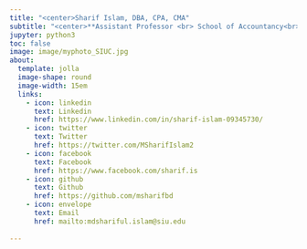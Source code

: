```yaml
---
title: "<center>Sharif Islam, DBA, CPA, CMA"
subtitle: "<center>**Assistant Professor <br> School of Accountancy<br> Southern Illinois University Carbondale <br> Carbondale, IL**"
jupyter: python3
toc: false 
image: image/myphoto_SIUC.jpg
about:
  template: jolla
  image-shape: round
  image-width: 15em
  links: 
    - icon: linkedin
      text: Linkedin
      href: https://www.linkedin.com/in/sharif-islam-09345730/
    - icon: twitter
      text: Twitter
      href: https://twitter.com/MSharifIslam2
    - icon: facebook
      text: Facebook
      href: https://www.facebook.com/sharif.is
    - icon: github
      text: Github
      href: https://github.com/msharifbd
    - icon: envelope
      text: Email
      href: mailto:mdshariful.islam@siu.edu
    
---
```


